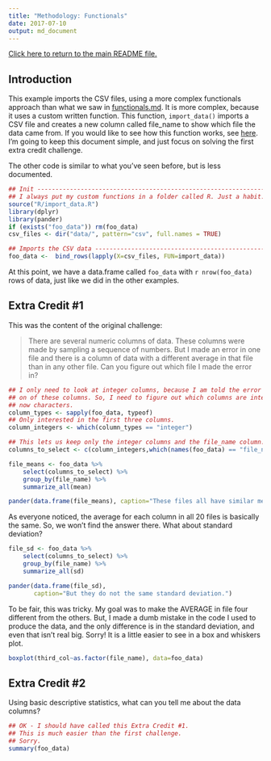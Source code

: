 ```yaml
---
title: "Methodology: Functionals"
date: 2017-07-10
output: md_document
---
```


[Click here to return to the main README file.](./README.md)

## Introduction

This example imports the CSV files, using a more complex functionals
approach than what we saw in [functionals.md](./functionals.md). It is
more complex, because it uses a custom written function. This
function, `import_data()` imports a CSV file and creates a new column
called file_name to show which file the data came from. If you would
like to see how this function works,
see [here](./R/import_data.R). I'm going to keep this document simple,
and just focus on solving the first extra credit challenge.

The other code is similar to what you've seen before, but is less documented.

```r

## Init ------------------------------------------------------------------------
## I always put my custom functions in a folder called R. Just a habit.
source("R/import_data.R")
library(dplyr)
library(pander)
if (exists("foo_data")) rm(foo_data)
csv_files <- dir("data/", pattern="csv", full.names = TRUE)

## Imports the CSV data --------------------------------------------------------
foo_data <-  bind_rows(lapply(X=csv_files, FUN=import_data))

```

At this point, we have a data.frame called `foo_data` with `r
nrow(foo_data)` rows of data, just like we did in the other examples. 

## Extra Credit #1

This was the content of the original challenge:

> There are several numeric columns of data. These columns were made by
> sampling a sequence of numbers. But I made an error in one file and
> there is a column of data with a different average in that file than in
> any other file. Can you figure out which file I made the error in?

```r

## I only need to look at integer columns, because I am told the error is in
## on of these columns. So, I need to figure out which columns are integers and
## now characters.
column_types <- sapply(foo_data, typeof)
## Only interested in the first three columns.
column_integers <- which(column_types == "integer")

## This lets us keep only the integer columns and the file_name column.
columns_to_select <- c(column_integers,which(names(foo_data) == "file_name"))

file_means <- foo_data %>%
    select(columns_to_select) %>%
    group_by(file_name) %>%
    summarize_all(mean)

pander(data.frame(file_means), caption="These files all have similar means.")

```

As everyone noticed, the average for each column in all 20 files is
basically the same. So, we won't find the answer there. What about
standard deviation?

```r

file_sd <- foo_data %>%
    select(columns_to_select) %>%
    group_by(file_name) %>%
    summarize_all(sd)

pander(data.frame(file_sd),
       caption="But they do not the same standard deviation.")

```

To be fair, this was tricky. My goal was to make the AVERAGE in file
four different from the others. But, I made a dumb mistake in the code
I used to produce the data, and the only difference is in the standard
deviation, and even that isn't real big. Sorry! It is a little easier to
see in a box and whiskers plot.

```r

boxplot(third_col~as.factor(file_name), data=foo_data)

```

## Extra Credit #2

Using basic descriptive statistics, what can you tell me about the
data columns?

```r

## OK - I should have called this Extra Credit #1.
## This is much easier than the first challenge.
## Sorry.
summary(foo_data)

```
